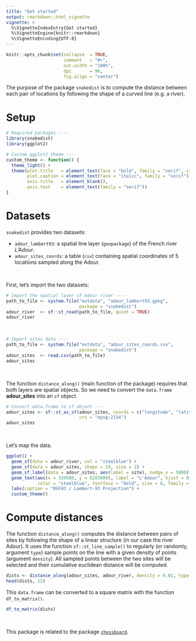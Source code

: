 ```yaml
---
title: "Get started"
output: rmarkdown::html_vignette
vignette: >
  %\VignetteIndexEntry{Get started}
  %\VignetteEngine{knitr::rmarkdown}
  %\VignetteEncoding{UTF-8}
---
```


```r
knitr::opts_chunk$set(collapse  = TRUE,
                      comment   = "#>",
                      out.width = "100%",
                      dpi       = 96,
                      fig.align = "center")
```


The purpose of the package `snakedist` is to compute the distance between each pair of locations by following the shape of a curved line (e.g. a river).



# Setup

```r
# Required packages ----
library(snakedist)
library(ggplot2)
```


```r
# Custom ggplot2 theme ----
custom_theme <- function() {
  theme_light() + 
  theme(plot.title   = element_text(face = "bold", family = "serif", size = 18),
        plot.caption = element_text(face = "italic", family = "serif"),
        axis.title   = element_blank(),
        axis.text    = element_text(family = "serif"))
}
```

# Datasets

`snakedist` provides two datasets:

- `adour_lambert93`: a spatial line layer (`geopackage`) of the French river _L'Adour_.
- `adour_sites_coords`: a table (`csv`) containing spatial coordinates of 5 locations sampled along the Adour.

\

First, let's import the two datasets:


```r
# Import the spatial layer of Adour river ----
path_to_file <- system.file("extdata", "adour_lambert93.gpkg", 
                            package = "snakedist")
adour_river  <- sf::st_read(path_to_file, quiet = TRUE)
adour_river
```

\

```r
# Import sites data ----
path_to_file <- system.file("extdata", "adour_sites_coords.csv", 
                            package = "snakedist")
adour_sites  <- read.csv(path_to_file)
adour_sites
```

\

The function `distance_along()` (main function of the package) requires that 
both layers are spatial objects. So we need to convert the `data.frame` 
**adour_sites** into an `sf` object.

```r
# Convert data.frame to sf object ----
adour_sites <- sf::st_as_sf(adour_sites, coords = c("longitude", "latitude"), 
                            crs = "epsg:2154")
adour_sites
```

\

Let's map the data.

```r
ggplot() +
  geom_sf(data = adour_river, col = "steelblue") +
  geom_sf(data = adour_sites, shape = 19, size = 2) +
  geom_sf_label(data = adour_sites, aes(label = site), nudge_x = 5000) +
  geom_text(aes(x = 334500, y = 6285000), label = "L'Adour", hjust = 0,
            color = "steelblue", fontface = "bold", size = 6, family = "serif") +
  labs(caption = "RGF93 / Lambert-93 Projection") +
  custom_theme()
```


# Compute distances


The function `distance_along()` computes the distance between pairs of sites by following the shape of a linear structure (in our case the river Adour).
It uses the function `sf::st_line_sample()` to regularly (or randomly, argument `type`) sample points on the line with a given density of points (argument `density`). All sampled points between the two sites will be selected and their cumulative euclidean distance will be computed.


```r
dists <- distance_along(adour_sites, adour_river, density = 0.01, type = "regular", mc.cores = 1)
head(dists, 12)
```

This `data.frame` can be converted to a square matrix with the function `df_to_matrix()`.

```r
df_to_matrix(dists)
```

\

This package is related to the package [`chessboard`](https://frbcesab.github.io/chessboard/).
